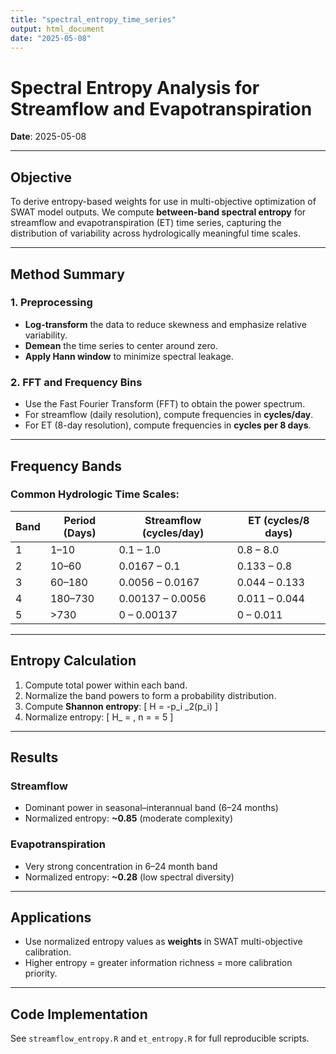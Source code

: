 ```yaml
---
title: "spectral_entropy_time_series"
output: html_document
date: "2025-05-08"
---
```

# Spectral Entropy Analysis for Streamflow and Evapotranspiration

**Date**: 2025-05-08

---

## Objective

To derive entropy-based weights for use in multi-objective optimization of SWAT 
model outputs. We compute **between-band spectral entropy** for streamflow and 
evapotranspiration (ET) time series, capturing the distribution of variability 
across hydrologically meaningful time scales.

---

## Method Summary

### 1. Preprocessing

- **Log-transform** the data to reduce skewness and emphasize relative variability.
- **Demean** the time series to center around zero.
- **Apply Hann window** to minimize spectral leakage.

### 2. FFT and Frequency Bins

- Use the Fast Fourier Transform (FFT) to obtain the power spectrum.
- For streamflow (daily resolution), compute frequencies in **cycles/day**.
- For ET (8-day resolution), compute frequencies in **cycles per 8 days**.

---

## Frequency Bands

### Common Hydrologic Time Scales:

| Band | Period (Days) | Streamflow (cycles/day) | ET (cycles/8 days) |
|------|---------------|--------------------------|---------------------|
| 1    | 1–10          | 0.1 – 1.0                | 0.8 – 8.0           |
| 2    | 10–60         | 0.0167 – 0.1             | 0.133 – 0.8         |
| 3    | 60–180        | 0.0056 – 0.0167          | 0.044 – 0.133       |
| 4    | 180–730       | 0.00137 – 0.0056         | 0.011 – 0.044       |
| 5    | >730          | 0 – 0.00137              | 0 – 0.011           |

---

## Entropy Calculation

1. Compute total power within each band.
2. Normalize the band powers to form a probability distribution.
3. Compute **Shannon entropy**:
   \[
   H = -\sum p_i \log_2(p_i)
   \]
4. Normalize entropy:
   \[
   H_\text{norm} = \frac{H}{\log_2(n)}, \quad n = \text{number of bands} = 5
   \]

---

## Results

### Streamflow
- Dominant power in seasonal–interannual band (6–24 months)
- Normalized entropy: **~0.85** (moderate complexity)

### Evapotranspiration
- Very strong concentration in 6–24 month band
- Normalized entropy: **~0.28** (low spectral diversity)

---

## Applications

- Use normalized entropy values as **weights** in SWAT multi-objective calibration.
- Higher entropy = greater information richness = more calibration priority.

---

## Code Implementation

See `streamflow_entropy.R` and `et_entropy.R` for full reproducible scripts.